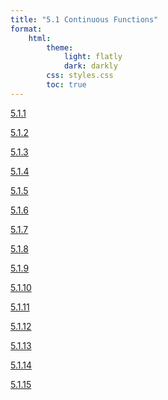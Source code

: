 ```yaml
---
title: "5.1 Continuous Functions"
format:
    html:
        theme:
            light: flatly
            dark: darkly
        css: styles.css
        toc: true
---
```

                                          
[5.1.1](./5.1.1.qmd)
                                          
[5.1.2](./5.1.2.qmd)
                                          
[5.1.3](./5.1.3.qmd)
                                          
[5.1.4](./5.1.4.qmd)
                                          
[5.1.5](./5.1.5.qmd)
                                          
[5.1.6](./5.1.6.qmd)
                                          
[5.1.7](./5.1.7.qmd)
                                          
[5.1.8](./5.1.8.qmd)
                                          
[5.1.9](./5.1.9.qmd)
                                          
[5.1.10](./5.1.10.qmd)
                                          
[5.1.11](./5.1.11.qmd)
                                          
[5.1.12](./5.1.12.qmd)
                                          
[5.1.13](./5.1.13.qmd)
                                          
[5.1.14](./5.1.14.qmd)
                                          
[5.1.15](./5.1.15.qmd)